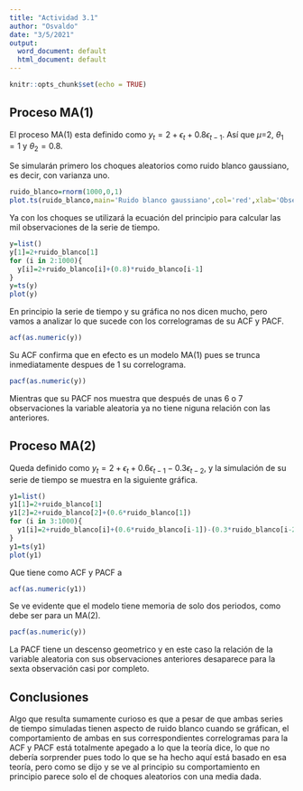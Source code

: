 ```yaml
---
title: "Actividad 3.1"
author: "Osvaldo"
date: "3/5/2021"
output:
  word_document: default
  html_document: default
---
```

```r

knitr::opts_chunk$set(echo = TRUE)
```

## Proceso MA(1)
El proceso MA(1)  esta definido como $y_{t}=2+\epsilon_{t}+0.8\epsilon_{t-1}$.
Así que $\mu$=2, $\theta_{1}=1$ y $\theta_{2}=0.8$.

Se simularán primero los choques aleatorios como ruido blanco gaussiano, es decir, con varianza uno.

```r
ruido_blanco=rnorm(1000,0,1)
plot.ts(ruido_blanco,main='Ruido blanco gaussiano',col='red',xlab='Observaciones',ylab='Valores')
```

Ya con los choques se utilizará la ecuación del principio para calcular las mil observaciones de la serie
de tiempo.
```r
y=list()
y[1]=2+ruido_blanco[1]
for (i in 2:1000){
  y[i]=2+ruido_blanco[i]+(0.8)*ruido_blanco[i-1]
}
y=ts(y)
plot(y)
```

En principio la serie de tiempo y su gráfica no nos dicen mucho, pero vamos a analizar lo que sucede con los
correlogramas de su ACF y PACF.

```r
acf(as.numeric(y))
```

Su ACF confirma que en efecto es un modelo MA(1) pues se trunca inmediatamente despues de 1 su correlograma.

```r
pacf(as.numeric(y))
```

Mientras que su PACF nos muestra que después de unas 6 o 7 observaciones la variable aleatoria ya no tiene niguna
relación con las anteriores.

## Proceso MA(2)

Queda definido como $y_{t}=2+\epsilon_{t}+0.6\epsilon_{t-1}-0.3\epsilon_{t-2}$, y la simulación de su serie de 
tiempo se muestra en la siguiente gráfica.

```r
y1=list()
y1[1]=2+ruido_blanco[1]
y1[2]=2+ruido_blanco[2]+(0.6*ruido_blanco[1])
for (i in 3:1000){
  y1[i]=2+ruido_blanco[i]+(0.6*ruido_blanco[i-1])-(0.3*ruido_blanco[i-2])
}
y1=ts(y1)
plot(y1)
```

Que tiene como ACF y PACF a

```r
acf(as.numeric(y1))
```

Se ve evidente que el modelo tiene memoria de solo dos periodos, como debe ser para un MA(2).

```r
pacf(as.numeric(y))
```

La PACF tiene un descenso geometrico y en este caso la relación de la variable aleatoria con
sus observaciones anteriores desaparece para la sexta observación casi por completo.

## Conclusiones

Algo que resulta sumamente curioso es que a pesar de que ambas series de tiempo simuladas tienen aspecto
de ruido blanco cuando se gráfican, el comportamiento de ambas en sus correspondientes correlogramas
para la ACF y PACF está totalmente apegado a lo que la teoría dice, lo que no debería sorprender pues
todo lo que se ha hecho aquí está basado en esa teoría, pero como se dijo y se ve al principio su comportamiento
en principio parece solo el de choques aleatorios con una media dada.

